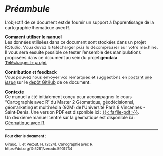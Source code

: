 # *Préambule* {.unnumbered}


L'objectif de ce document est de fournir un support à l'apprentissage de la cartographie thématique avec R. 


**Comment utiliser le manuel**  
Les données utilisées dans ce document sont stockées dans un projet RStudio. 
Vous devez le télécharger puis le décompresser sur votre machine. Il vous sera ensuite possible de tester l'ensemble des manipulations proposées dans ce document au sein du projet **geodata**.  
[Télécharger le projet](https://rcarto.github.io/cartographie_avec_r/geodata.zip){.btn .btn-primary .btn-sm role="button"}  

**Contribution et feedback**  
Vous pouvez nous envoyer vos remarques et suggestions en [postant une *issue*](https://github.com/rCarto/cartographie_avec_r/issues) sur le [dépôt GitHub](https://github.com/rCarto/cartographie_avec_r) de ce document. 


**Contexte**  
Ce manuel a été initialement conçu pour accompagner le cours "Cartographie avec R" 
du Master 2 Géomatique, géodécisionnel, géomarketing et multimédia (G2M) de 
l'Université Paris 8 Vincennes - Saint-Denis. Une version PDF est disponible ici : [{{< fa file-pdf >}}](https://rcarto.github.io/cartographie_avec_r/Cartographie-avec-R.pdf).  
Un deuxième manuel centré sur la géomatique est disponible ici : 
[Géomatique avec R](https://rcarto.github.io/geomatique_avec_r/).



--------
<small>
**Pour citer le document :**     

Giraud, T. et Pecout, H. (2024). Cartographie avec R. https://doi.org/10.5281/zenodo.5905734 

</small>


